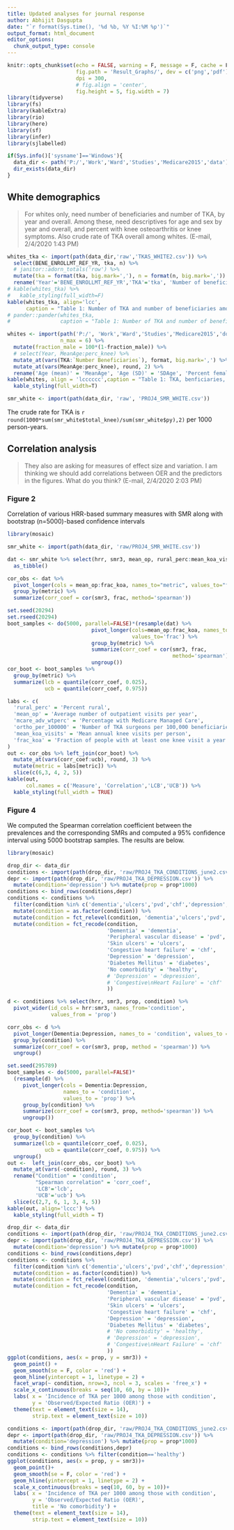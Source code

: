 ```yaml
---
title: Updated analyses for journal response
author: Abhijit Dasgupta
date: "`r format(Sys.time(), '%d %b, %Y %I:%M %p')`"
output_format: html_document
editor_options: 
  chunk_output_type: console
---
```


```r
knitr::opts_chunk$set(echo = FALSE, warning = F, message = F, cache = F,
                      fig.path = 'Result_Graphs/', dev = c('png','pdf'),
                      dpi = 300, 
                      # fig.align = 'center', 
                      fig.height = 5, fig.width = 7)
library(tidyverse)
library(fs)
library(kableExtra)
library(rio)
library(here)
library(sf)
library(infer)
library(sjlabelled)

if(Sys.info()['sysname']=='Windows'){
  data_dir <- path('P:/','Work','Ward','Studies','Medicare2015','data')
  dir_exists(data_dir)
}
```


## White demographics

> For whites only, need number of beneficiaries and number of TKA, by year and overall.  Among these, need descriptives for age and sex by year and overall, and percent with knee osteoarthritis or knee symptoms. Also crude rate of TKA overall among whites. (E-mail, 2/4/2020 1:43 PM)

```r
whites_tka <- import(path(data_dir,'raw','TKAS_WHITE2.csv')) %>% 
  select(BENE_ENROLLMT_REF_YR, tka, n) %>%
  # janitor::adorn_totals('row') %>% 
  mutate(tka = format(tka, big.mark=','), n = format(n, big.mark=',')) %>%
  rename('Year'='BENE_ENROLLMT_REF_YR','TKA'='tka', 'Number of beneficiaries' = 'n')
# kable(whites_tka) %>% 
#   kable_styling(full_width=F)
kable(whites_tka, align='lcc',
      caption = "Table 1: Number of TKA and number of beneficiaries among whites by year")
# pander::pander(whites_tka,
#                caption = "Table 1: Number of TKA and number of beneficiaries among whites by year")
```

```r
whites <- import(path('P:/', 'Work','Ward','Studies','Medicare2015','docs','revision_updates.xlsx'), 
                 n_max = 6) %>% 
  mutate(fraction_male = 100*(1-fraction_male)) %>% 
  # select(Year, MeanAge:perc_knee) %>% 
  mutate_at(vars(TKA:`Number Beneficiaries`), format, big.mark=',') %>% 
  mutate_at(vars(MeanAge:perc_knee), round, 2) %>% 
  rename('Age (mean)' = 'MeanAge', 'Age (SD)' = 'SDAge', 'Percent female' = 'fraction_male', 'Percent with knee issues' = 'perc_knee')
kable(whites, align = 'lcccccc',caption = "Table 1: TKA, benficiaries, age, sex and knee issues by year") %>% 
  kable_styling(full_width=T)
```

```r
smr_white <- import(path(data_dir, 'raw', 'PROJ4_SMR_WHITE.csv'))
```

The crude rate for TKA is `r round(1000*sum(smr_white$total_knee)/sum(smr_white$py),2)` per 1000 person-years. 


## Correlation analysis

> They also are asking for measures of effect size and variation.  I am thinking we should add correlations between OER and the predictors in the figures.  What do you think? (E-mail, 2/4/2020 2:03 PM)

### Figure 2

Correlation of various HRR-based summary measures with SMR along with bootstrap (n=5000)-based confidence intervals 

```r
library(mosaic)

smr_white <- import(path(data_dir, 'raw/PROJ4_SMR_WHITE.csv'))

dat <- smr_white %>% select(hrr, smr3, mean_op, rural_perc:mean_koa_visits, frac_koa) %>% 
  as_tibble()

cor_obs <- dat %>%
  pivot_longer(cols = mean_op:frac_koa, names_to="metric", values_to="frac") %>% 
  group_by(metric) %>% 
  summarize(corr_coef = cor(smr3, frac, method='spearman'))

set.seed(20294)
set.rseed(20294)
boot_samples <- do(5000, parallel=FALSE)*(resample(dat) %>% 
                           pivot_longer(cols=mean_op:frac_koa, names_to='metric',
                                        values_to='frac') %>% 
                           group_by(metric) %>% 
                           summarize(corr_coef = cor(smr3, frac,
                                                     method='spearman')) %>% 
                           ungroup())
cor_boot <- boot_samples %>% 
  group_by(metric) %>% 
  summarize(lcb = quantile(corr_coef, 0.025),
            ucb = quantile(corr_coef, 0.975))

labs <- c(
  'rural_perc' = 'Percent rural',
  'mean_op' = 'Average number of outpatient visits per year',
  'mcare_adv_wtperc' = 'Percentage with Medicare Managed Care',
  'ortho_per_100000' = 'Number of TKA surgeons per 100,000 beneficiaries',
  'mean_koa_visits' = 'Mean annual knee visits per person',
  'frac_koa' = 'Fraction of people with at least one knee visit a year'
)
out <- cor_obs %>% left_join(cor_boot) %>% 
  mutate_at(vars(corr_coef:ucb), round, 3) %>% 
  mutate(metric = labs[metric]) %>% 
  slice(c(6,3, 4, 2, 5))
kable(out, 
      col.names = c('Measure', 'Correlation','LCB','UCB')) %>% 
  kable_styling(full_width = TRUE)
```

### Figure 4

We computed the Spearman correlation coefficient between the prevalences and the corresponding SMRs and computed a 95% confidence interval using 5000 bootstrap samples. The results are below.

```r
library(mosaic)

drop_dir <- data_dir
conditions <- import(path(drop_dir, 'raw/PROJ4_TKA_CONDITIONS_june2.csv'))
depr <- import(path(drop_dir, 'raw/PROJ4_TKA_DEPRESSION.csv')) %>% 
  mutate(condition='depression') %>% mutate(prop = prop*1000)
conditions <- bind_rows(conditions,depr)
conditions <- conditions %>% 
  filter(condition %in% c('dementia','ulcers','pvd','chf','depression','diabetes','healthy')) %>% 
  mutate(condition = as.factor(condition)) %>% 
  mutate(condition = fct_relevel(condition, 'dementia','ulcers','pvd','chf','depression','diabetes','healthy')) %>% 
  mutate(condition = fct_recode(condition, 
                                'Dementia' = 'dementia',
                                'Peripheral vascular disease' = 'pvd',
                                'Skin ulcers' = 'ulcers',
                                'Congestive heart failure' = 'chf',
                                'Depression' = 'depression',
                                'Diabetes Mellitus' = 'diabetes',
                                'No comorbidity' = 'healthy',
                                # 'Depression' = 'depression',
                                # 'Congestive\nHeart Failure' = 'chf'
                                )) 

d <- conditions %>% select(hrr, smr3, prop, condition) %>% 
  pivot_wider(id_cols = hrr:smr3, names_from='condition', 
              values_from = 'prop')

corr_obs <- d %>% 
  pivot_longer(Dementia:Depression, names_to = 'condition', values_to = 'prop') %>% 
  group_by(condition) %>% 
  summarize(corr_coef = cor(smr3, prop, method = 'spearman')) %>% 
  ungroup()

set.seed(295789)
boot_samples <- do(5000, parallel=FALSE)*
  (resample(d) %>% 
     pivot_longer(cols = Dementia:Depression, 
                  names_to = 'condition',
                  values_to = 'prop') %>% 
     group_by(condition) %>% 
     summarize(corr_coef = cor(smr3, prop, method='spearman')) %>% 
     ungroup())

cor_boot <- boot_samples %>% 
  group_by(condition) %>% 
  summarize(lcb = quantile(corr_coef, 0.025),
            ucb = quantile(corr_coef, 0.975)) %>% 
  ungroup()
out <-  left_join(corr_obs, cor_boot) %>% 
  mutate_at(vars(-condition), round, 3) %>% 
  rename("Condition" = 'condition', 
         "Spearman correlation" = 'corr_coef', 
         'LCB'='lcb',
         'UCB'='ucb') %>% 
  slice(c(2,7, 6, 1, 3, 4, 5))
kable(out, align='lccc') %>% 
  kable_styling(full_width = T)

```


```r
drop_dir <- data_dir
conditions <- import(path(drop_dir, 'raw/PROJ4_TKA_CONDITIONS_june2.csv'))
depr <- import(path(drop_dir, 'raw/PROJ4_TKA_DEPRESSION.csv')) %>% 
  mutate(condition='depression') %>% mutate(prop = prop*1000)
conditions <- bind_rows(conditions,depr)
conditions <- conditions %>% 
  filter(condition %in% c('dementia','ulcers','pvd','chf','depression','diabetes')) %>% 
  mutate(condition = as.factor(condition)) %>% 
  mutate(condition = fct_relevel(condition, 'dementia','ulcers','pvd','chf','depression','diabetes')) %>% 
  mutate(condition = fct_recode(condition, 
                                'Dementia' = 'dementia',
                                'Peripheral vascular disease' = 'pvd',
                                'Skin ulcers' = 'ulcers',
                                'Congestive heart failure' = 'chf',
                                'Depression' = 'depression',
                                'Diabetes Mellitus' = 'diabetes',
                                # 'No comorbidity' = 'healthy',
                                # 'Depression' = 'depression',
                                # 'Congestive\nHeart Failure' = 'chf'
                                )) 
ggplot(conditions, aes(x = prop, y = smr3)) + 
  geom_point() + 
  geom_smooth(se = F, color = 'red') + 
  geom_hline(yintercept = 1, linetype = 2) +
  facet_wrap(~ condition, nrow=3, ncol = 3, scales = 'free_x') +
  scale_x_continuous(breaks = seq(10, 60, by = 10))+
  labs( x = 'Incidence of TKA per 1000 among those with condition', 
        y = 'Observed/Expected Ratio (OER)') + 
  theme(text = element_text(size = 14),
        strip.text = element_text(size = 10))

```

```r
conditions <- import(path(drop_dir, 'raw/PROJ4_TKA_CONDITIONS_june2.csv'))
depr <- import(path(drop_dir, 'raw/PROJ4_TKA_DEPRESSION.csv')) %>% 
  mutate(condition='depression') %>% mutate(prop = prop*1000)
conditions <- bind_rows(conditions,depr)
conditions <- conditions %>% filter(condition=='healthy')
ggplot(conditions, aes(x = prop, y = smr3))+
  geom_point()+
  geom_smooth(se = F, color = 'red') + 
  geom_hline(yintercept = 1, linetype = 2) +
  scale_x_continuous(breaks = seq(10, 60, by = 10))+
  labs( x = 'Incidence of TKA per 1000 among those with condition', 
        y = 'Observed/Expected Ratio (OER)',
        title = 'No comorbidity') + 
  theme(text = element_text(size = 14),
        strip.text = element_text(size = 10))

```

